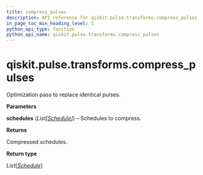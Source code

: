```yaml
---
title: compress_pulses
description: API reference for qiskit.pulse.transforms.compress_pulses
in_page_toc_min_heading_level: 1
python_api_type: function
python_api_name: qiskit.pulse.transforms.compress_pulses
---
```


<span id="qiskit-pulse-transforms-compress-pulses" />

# qiskit.pulse.transforms.compress\_pulses

<Function id="qiskit.pulse.transforms.compress_pulses" isDedicatedPage={true} github="https://github.com/qiskit/qiskit/tree/stable/0.24/qiskit/pulse/transforms/canonicalization.py" signature="compress_pulses(schedules)">
  Optimization pass to replace identical pulses.

  **Parameters**

  **schedules** (*List\[*[*Schedule*](qiskit.pulse.Schedule "qiskit.pulse.schedule.Schedule")*]*) – Schedules to compress.

  **Returns**

  Compressed schedules.

  **Return type**

  *List*\[[*Schedule*](qiskit.pulse.Schedule "qiskit.pulse.schedule.Schedule")]
</Function>

